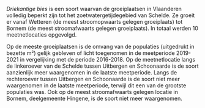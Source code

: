 *Driekantige bies* is een soort waarvan de groeiplaatsen in Vlaanderen volledig beperkt zijn tot het zoetwatergetijdegebied van Schelde.
Ze groeit er vanaf Wetteren (de meest stroomopwaarts gelegen groeiplaats) tot Bornem (de meest stroomafwaarts gelegen groeiplaats).
In totaal werden 10 meetnetlocaties opgevolgd.

Op de meeste groeiplaatsen is de omvang van de populaties (uitgedrukt in bezette m²) gelijk gebleven of licht toegenomen in de meetperiode 2019-2021 in vergelijking met de periode 2016-2018.
Op de meetnetlocatie langs de linkeroever van de Schelde tussen Uitbergen en Schoonaarde is de soort aanzienlijk meer waargenomen in de laatste meetperiode.
Langs de rechteroever tussen Uitbergen en Schoonaarde is de soort niet meer waargenomen in de laatste meetperiode, terwijl dit een van de grootste populaties was.
Ook op de meest stroomafwaarts gelegen locatie in Bornem, deelgemeente Hingene, is de soort niet meer waargenomen.

